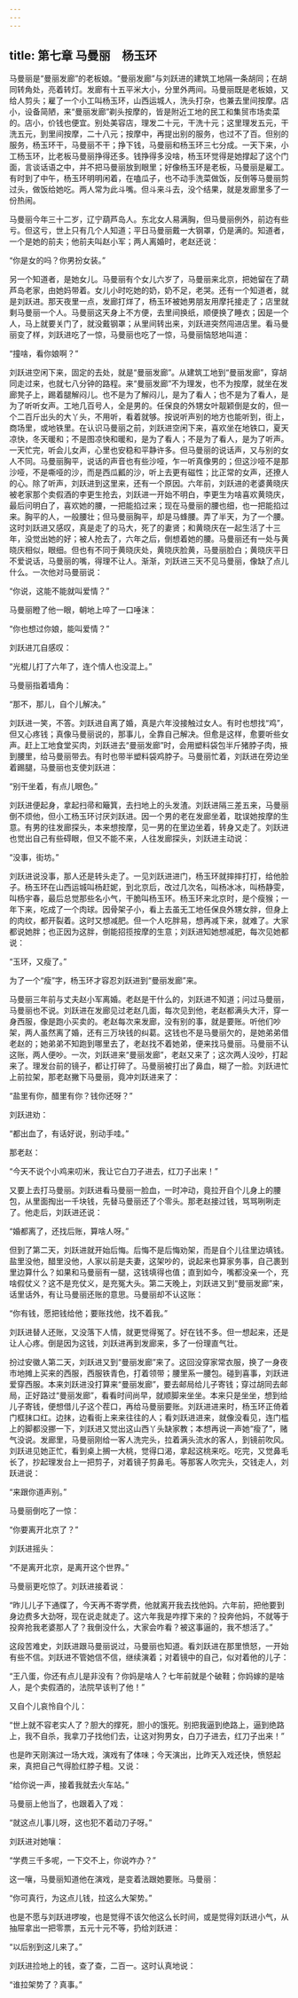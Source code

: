 ```yaml
---
---
---
```

title: 第七章 马曼丽　杨玉环
---




马曼丽是“曼丽发廊”的老板娘。“曼丽发廊”与刘跃进的建筑工地隔一条胡同；在胡同转角处，亮着转灯。发廊有十五平米大小，分里外两间。马曼丽既是老板娘，又给人剪头；雇了一个小工叫杨玉环，山西运城人，洗头打杂，也兼去里间按摩。店小，设备简陋，来“曼丽发廊”剃头按摩的，皆是附近工地的民工和集贸市场卖菜的。店小，价钱也便宜。别处美容店，理发二十元，干洗十元；这里理发五元，干洗五元，到里间按摩，二十八元；按摩中，再提出别的服务，也过不了百。但别的服务，杨玉环干，马曼丽不干；挣下钱，马曼丽和杨玉环三七分成。一天下来，小工杨玉环，比老板马曼丽挣得还多。钱挣得多没啥，杨玉环觉得是她撑起了这个门面，言谈话语之中，并不把马曼丽放到眼里；好像杨玉环是老板，马曼丽是雇工。有时到了中午，杨玉环明明闲着，在嗑瓜子，也不动手洗菜做饭，反倒等马曼丽剪过头，做饭给她吃。两人常为此斗嘴。但斗来斗去，没个结果，就是发廊里多了一份热闹。

马曼丽今年三十二岁，辽宁葫芦岛人。东北女人易满胸，但马曼丽例外，前边有些亏。但这亏，世上只有几个人知道；平日马曼丽戴一大钢罩，仍是满的。知道者，一个是她的前夫；他前夫叫赵小军；两人离婚时，老赵还说：

“你是女的吗？你男扮女装。”

另一个知道者，是她女儿。马曼丽有个女儿六岁了，马曼丽来北京，把她留在了葫芦岛老家，由她妈带着。女儿小时吃她的奶，奶不足，老哭。还有一个知道者，就是刘跃进。那天夜里一点，发廊打烊了，杨玉环被她男朋友用摩托接走了；店里就剩马曼丽一个人。马曼丽这天身上不方便，去里间换纸，顺便换了睡衣；因是一个人，马上就要关门了，就没戴钢罩；从里间转出来，刘跃进突然闯进店里。看马曼丽变了样，刘跃进吃了一惊，马曼丽也吃了一惊，马曼丽恼怒地叫道：

“撞啥，看你娘啊？”

刘跃进空闲下来，固定的去处，就是“曼丽发廊”。从建筑工地到“曼丽发廊”，穿胡同走过来，也就七八分钟的路程。来“曼丽发廊”不为理发，也不为按摩，就坐在发廊凳子上，踢着腿解闷儿。也不是为了解闷儿，是为了看人；也不是为了看人，是为了听听女声。工地几百号人，全是男的。任保良的外甥女叶靓颖倒是女的，但一个二百斤出头的大丫头，不用听，看着就够。按说听声别的地方也能听到，街上，商场里，或地铁里。在认识马曼丽之前，刘跃进空闲下来，喜欢坐在地铁口，夏天凉快，冬天暖和；不是图凉快和暖和，是为了看人；不是为了看人，是为了听声。一天忙完，听会儿女声，心里也安稳和平静许多。但马曼丽的说话声，又与别的女人不同。马曼丽胸平，说话的声音也有些沙哑，乍一听真像男的；但这沙哑不是那沙哑，不是嘶哑的沙，而是西瓜瓤的沙，听上去更有磁性；比正常的女声，还撩人的心。除了听声，刘跃进到这里来，还有一个原因。六年前，刘跃进的老婆黄晓庆被老家那个卖假酒的李更生抢去，刘跃进一开始不明白，李更生为啥喜欢黄晓庆，最后问明白了，喜欢她的腰，一把能掐过来；现在马曼丽的腰也细，也一把能掐过来。胸平的人，一般腰壮；但马曼丽胸平，却是马蜂腰。弄了半天，为了一个腰。这时刘跃进又感叹，真是走了的马大，死了的妻贤；和黄晓庆在一起生活了十三年，没觉出她的好；被人抢去了，六年之后，倒想着她的腰。马曼丽还有一处与黄晓庆相似，眼细。但也有不同于黄晓庆处，黄晓庆脸黄，马曼丽脸白；黄晓庆平日不爱说话，马曼丽的嘴，得理不让人。渐渐，刘跃进三天不见马曼丽，像缺了点儿什么。一次他对马曼丽说：

“你说，这能不能就叫爱情？”

马曼丽瞪了他一眼，朝地上啐了一口唾沫：

“你也想过你娘，能叫爱情？”

刘跃进兀自感叹：

“光棍儿打了六年了，连个情人也没混上。”

马曼丽指着墙角：

“那不，那儿，自个儿解决。”

刘跃进一笑，不答。刘跃进自离了婚，真是六年没接触过女人。有时也想找“鸡”，但又心疼钱；真像马曼丽说的，那事儿，全靠自己解决。但愈是这样，愈要听些女声。赶上工地食堂买肉，刘跃进去“曼丽发廊”时，会用塑料袋包半斤猪脖子肉，掖到腰里，给马曼丽带去。有时也带半塑料袋鸡脖子。马曼丽忙着，刘跃进在旁边坐着踢腿，马曼丽也支使刘跃进：

“别干坐着，有点儿眼色。”

刘跃进便起身，拿起扫帚和簸箕，去扫地上的头发渣。刘跃进隔三差五来，马曼丽倒不烦他，但小工杨玉环讨厌刘跃进。因一个男的老在发廊坐着，耽误她按摩的生意。有男的往发廊探头，本来想按摩，见一男的在里边坐着，转身又走了。刘跃进也觉出自己有些碍眼，但又不能不来，人往发廊探头，刘跃进主动说：

“没事，街坊。”

刘跃进说没事，那人还是转头走了。一见刘跃进进门，杨玉环就摔摔打打，给他脸子。杨玉环在山西运城叫杨赶妮，到北京后，改过几次名，叫杨冰冰，叫杨静雯，叫杨宇春，最后总觉那些名小气，干脆叫杨玉环。杨玉环来北京时，是个瘦猴；一年下来，吃成了一个肉球。因骨架子小，看上去虽无工地任保良外甥女胖，但身上的肉纹，都开裂着。这时又想减肥。但一个人吃胖易，想再减下来，就难了。大家都说她胖；也正因为这胖，倒能招揽按摩的生意；刘跃进知她想减肥，每次见她都说：

“玉环，又瘦了。”

为了一个“瘦”字，杨玉环才容忍刘跃进到“曼丽发廊”来。

马曼丽三年前与丈夫赵小军离婚。老赵是干什么的，刘跃进不知道；问过马曼丽，马曼丽也不说。刘跃进在发廊见过老赵几面，每次见到他，老赵都满头大汗，穿一身西服，像是跑小买卖的。老赵每次来发廊，没有别的事，就是要账。听他们吵架，两人虽然离了婚，还有三万块钱的纠葛。这钱也不是马曼丽欠的，是她弟弟借老赵的；她弟弟不知跑到哪里去了，老赵找不着她弟，便来找马曼丽。马曼丽不认这账，两人便吵。一次，刘跃进来“曼丽发廊”，老赵又来了；这次两人没吵，打起来了。理发台前的镜子，都让打碎了。马曼丽被打出了鼻血，糊了一脸。刘跃进忙上前拉架，那老赵撇下马曼丽，竟冲刘跃进来了：

“盐里有你，醋里有你？钱你还呀？”

刘跃进劝：

“都出血了，有话好说，别动手哇。”

那老赵：

“今天不说个小鸡来叨米，我让它白刀子进去，红刀子出来！”

又要上去打马曼丽。刘跃进看马曼丽一脸血，一时冲动，竟拉开自个儿身上的腰包，从里面掏出一千块钱，先替马曼丽还了个零头。那老赵接过钱，骂骂咧咧走了。他走后，刘跃进还说：

“婚都离了，还找后账，算啥人呀。”

但到了第二天，刘跃进就开始后悔。后悔不是后悔劝架，而是自个儿往里边填钱。盐里没他，醋里没他，人家以前是夫妻，这架吵的，说起来也算家务事，自己裹到里边算什么？如果和马曼丽有一腿，这钱填得也值；直到如今，嘴都没亲一个，充啥假仗义？这不是充仗义，是充冤大头。第二天晚上，刘跃进又到“曼丽发廊”来，话里话外，有让马曼丽还账的意思。马曼丽却不认这账：

“你有钱，愿把钱给他；要账找他，找不着我。”

刘跃进替人还账，又没落下人情，就更觉得冤了。好在钱不多。但一想起来，还是让人心疼。倒是因为这钱，刘跃进再到发廊来，多了一份理直气壮。

扮过安徽人第二天，刘跃进又到“曼丽发廊”来了。这回没穿家常衣服，换了一身夜市地摊上买来的西服，西服铁青色，打着领带；腰里系一腰包。碰到喜事，刘跃进爱穿西服。本来刘跃进没打算来“曼丽发廊”，要去邮局给儿子寄钱；穿过胡同去邮局，正好路过“曼丽发廊”，看看时间尚早，就顺脚来坐坐。本来只是坐坐，想到给儿子寄钱，便想借儿子这个茬口，再给马曼丽要账。刘跃进进来时，杨玉环正倚着门框抹口红。边抹，边看街上来来往往的人；看刘跃进进来，就像没看见，连门槛上的脚都没挪一下，刘跃进又觉出这山西丫头缺家教；本想再说一声她“瘦了”，赌气没说。发廊里，马曼丽刚给一客人洗完头，拉着满头流水的客人，到镜前吹风。刘跃进见她正忙，看到桌上搁一大桃，觉得口渴，拿起这桃来吃。吃完，又觉鼻毛长了，抄起理发台上一把剪子，对着镜子剪鼻毛。等那客人吹完头，交钱走人，刘跃进说：

“来跟你道声别。”

马曼丽倒吃了一惊：

“你要离开北京了？”

刘跃进摇头：

“不是离开北京，是离开这个世界。”

马曼丽更吃惊了。刘跃进接着说：

“昨儿儿子下通牒了，今天再不寄学费，他就离开我去找他妈。六年前，把他要到身边费多大劲呀，现在说走就走了。这六年我是咋撑下来的？投奔他妈，不就等于投奔抢我老婆那人了？我倒没什么，大家会咋看？被这事逼的，我不想活了。”

这段苦难史，刘跃进跟马曼丽说过，马曼丽也知道。看刘跃进在那里愤怒，一开始有些不信。刘跃进不管她信不信，继续演着；对着镜中的自己，似对着他的儿子：

“王八蛋，你还有点儿是非没有？你妈是啥人？七年前就是个破鞋；你妈嫁的是啥人，是个卖假酒的，法院早该判了他！”

又自个儿哀怜自个儿：

“世上就不容老实人了？胆大的撑死，胆小的饿死。别把我逼到绝路上，逼到绝路上，我不自杀，我拿刀子找他们去，让这对狗男女，白刀子进去，红刀子出来！”

也是昨天刚演过一场大戏，演戏有了体味；今天演出，比昨天入戏还快，愤怒起来，真把自己气得脸红脖子粗。又说：

“给你说一声，接着我就去火车站。”

马曼丽上他当了，也跟着入了戏：

“就这点儿事儿呀，这也犯不着动刀子呀。”

刘跃进对她嚷：

“学费三千多呢，一下交不上，你说咋办？”

这一嚷，马曼丽知道他在演戏，是变着法跟她要账。马曼丽：

“你可真行，为这点儿钱，拉这么大架势。”

也是不愿与刘跃进啰唆，也是觉得不该欠他这么长时间，或是觉得刘跃进小气，从抽屉拿出一把零票，五元十元不等，扔给刘跃进：

“以后别到这儿来了。”

刘跃进捡地上的钱，查了查，二百一。这时认真地说：

“谁拉架势了？真事。”